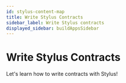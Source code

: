 ```yaml
---
id: stylus-content-map
title: Write Stylus Contracts
sidebar_label: Write Stylus contracts
displayed_sidebar: buildAppsSidebar
---
```



# Write Stylus Contracts

Let's learn how to write contracts with Stylus!

<div
  style={{
    display: 'grid',
    gridTemplateColumns: 'repeat(auto-fit, minmax(300px, 1fr))',
    gap: '20px',
  }}
>
  <Card
    title="A gentle introduction"
    description="Start with the basics of Stylus contracts"
    href="/stylus/stylus-gentle-introduction"
    target="_blank"
  />
  <Card
    title="Quickstart (Rust)"
    description="Get started quickly with Rust"
    href="/stylus/stylus-quickstart"
    target="_blank"
  />
  <Card
    title="Testnet"
    description="Explore the testnet environment"
    href="/stylus/reference/testnet-information"
    target="_blank"
  />
  <Card
    title="Stylus by example"
    description="Learn Stylus through examples"
    href="https://stylus-by-example.org"
    target="_blank"
  />
  <Card
    title="Stylus Rust SDK"
    description="Dive into the Stylus Rust SDK"
    href="/stylus/reference/rust-sdk-guide"
    target="_blank"
  />
  <Card
    title="Gas, ink and caching"
    description="Learn about gas, ink, and caching strategies"
    href="/stylus/concepts/stylus-gas"
    target="_blank"
  />
  <Card
    title="CLI tools (cargo-stylus)"
    description="Master the CLI tools for Stylus"
    href="/stylus/cli-tools-overview"
    target="_blank"
  />
  <Card
    title="Run a Stylus dev node"
    description="Set up and run a development node"
    href="/run-arbitrum-node/run-local-dev-node"
    target="_blank"
  />
  <Card
    title="Other supported languages"
    description="Explore other languages supported by Stylus"
    href="/stylus/reference/stylus-sdk"
    target="_blank"
  />
  <Card
    title="Troubleshooting"
    description="Find solutions to common issues"
    href="/stylus/troubleshooting-building-stylus"
    target="_blank"
  />
  <Card
    title="Source code repository"
    description="Check out the source code"
    href="https://github.com/OffchainLabs/stylus"
    target="_blank"
  />
  <Card
    title="Public preview"
    description="View the public preview of Stylus"
    href="/stylus/concepts/public-preview-expectations"
    target="_blank"
  />
</div>

